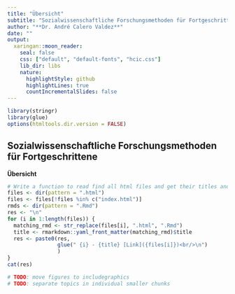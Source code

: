 ```yaml
---
title: "Übersicht"
subtitle: "Sozialwissenschaftliche Forschungsmethoden für Fortgeschrittene"
author: "**Dr. André Calero Valdez**"
date: ""
output:
  xaringan::moon_reader:
    seal: false
    css: ["default", "default-fonts", "hcic.css"]  
    lib_dir: libs
    nature:
      highlightStyle: github
      highlightLines: true
      countIncrementalSlides: false
---
```


```r
library(stringr)
library(glue)
options(htmltools.dir.version = FALSE)
```

## Sozialwissenschaftliche Forschungsmethoden für Fortgeschrittene
**Übersicht**
```r
# Write a function to read find all html files and get their titles and create a list
files <- dir(pattern = ".html")
files <- files[!files %in% c("index.html")]
rmds <- dir(pattern = ".Rmd")
res <- "\n"
for (i in 1:length(files)) {
  matching_rmd <- str_replace(files[i], ".html", ".Rmd")
  title <- rmarkdown::yaml_front_matter(matching_rmd)$title
  res <- paste0(res, 
                glue(" {i} - {title} [Link]({files[i]})<br/>\n")
                )
}
cat(res)

# TODO: move figures to includegraphics
# TODO: separate topics in individual smaller chunks
```


